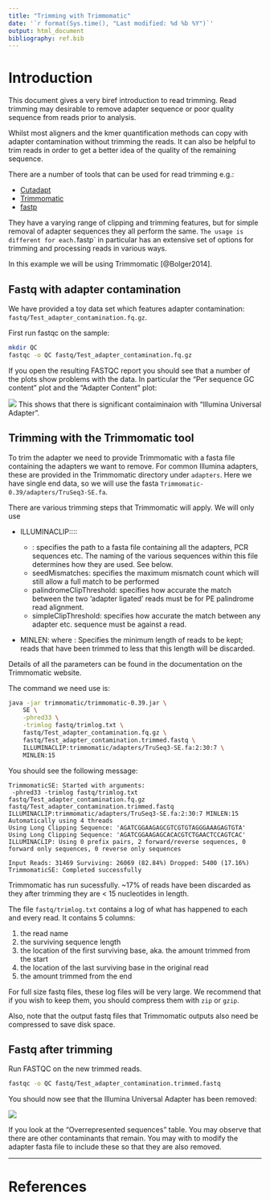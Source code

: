 ```yaml
---
title: "Trimming with Trimmomatic"
date: '`r format(Sys.time(), "Last modified: %d %b %Y")`'
output: html_document
bibliography: ref.bib
---
```


# Introduction

This document gives a very biref introduction to read trimming. Read trimming
may desirable to remove adapter sequence or poor quality sequence from reads
prior to analysis.

Whilst most aligners and the kmer quantification methods can copy with adapter
contamination without trimming the reads. It can also be helpful to trim reads
in order to get a better idea of the quality of the remaining sequence.

There are a number of tools that can be used for read trimming e.g.:

* [Cutadapt](https://cutadapt.readthedocs.io/en/stable/)
* [Trimmomatic](http://www.usadellab.org/cms/?page=trimmomatic)
* [fastp](https://github.com/OpenGene/fastp)

They have a varying range of clipping and trimming features, but for simple
removal of adapter sequences they all perform the same. `The usage is different
for each.`fastp` in particular has an extensive set of options for trimming and 
processing reads in various ways.

In this example we will be using Trimmomatic [@Bolger2014].

## Fastq with adapter contamination

We have provided a toy data set which features adapter contamination: 
`fastq/Test_adapter_contamination.fq.gz`.

First run fastqc on the sample:

```bash
mkdir QC
fastqc -o QC fastq/Test_adapter_contamination.fq.gz
```

If you open the resulting FASTQC report you should see that a number of the
plots show problems with the data. In particular the "Per sequence GC content"
plot and the "Adapter Content" plot:

![](images/adapter_content.png)
This shows that there is significant contaiminaion with "Illumina Universal
Adapter". 

## Trimming with the Trimmomatic tool

To trim the adapter we need to provide Trimmomatic with a fasta file containing
the adapters we want to remove. For common Illumina adapters, these are provided
in the Trimmomatic directory under `adapters`. Here we have single end data, so
we will use the fasta `Trimmomatic-0.39/adapters/TruSeq3-SE.fa`.

There are various trimming steps that Trimmomatic will apply. We will only use

* ILLUMINACLIP:<fastaWithAdaptersEtc>:<seed mismatches>:<palindrome clip threshold>:<simple clip threshold>  
    
    * <fastaWithAdaptersEtc>: specifies the path to a fasta file containing all
    the adapters, PCR sequences etc. The naming of the various sequences within
    this file determines how they are used. See below.  
    * seedMismatches: specifies the maximum mismatch count which will still
    allow a full match to be performed  
    * palindromeClipThreshold: specifies how accurate the match between the two
    'adapter ligated' reads must be for PE palindrome read alignment.  
    * simpleClipThreshold: specifies how accurate the match between any adapter
    etc. sequence must be against a read.  
* MINLEN:<length> where <length>: Specifies the minimum length of reads to be
kept; reads that have been trimmed to less that this length will be discarded.  

Details of all the parameters can be found in the documentation on the 
Trimmomatic website.

The command we need use is:

```bash
java -jar trimmomatic/trimmomatic-0.39.jar \
    SE \
    -phred33 \
    -trimlog fastq/trimlog.txt \
    fastq/Test_adapter_contamination.fq.gz \
    fastq/Test_adapter_contamination.trimmed.fastq \
    ILLUMINACLIP:trimmomatic/adapters/TruSeq3-SE.fa:2:30:7 \
    MINLEN:15
```

You should see the following message:

```
TrimmomaticSE: Started with arguments:
 -phred33 -trimlog fastq/trimlog.txt fastq/Test_adapter_contamination.fq.gz fastq/Test_adapter_contamination.trimmed.fastq ILLUMINACLIP:trimmomatic/adapters/TruSeq3-SE.fa:2:30:7 MINLEN:15
Automatically using 4 threads
Using Long Clipping Sequence: 'AGATCGGAAGAGCGTCGTGTAGGGAAAGAGTGTA'
Using Long Clipping Sequence: 'AGATCGGAAGAGCACACGTCTGAACTCCAGTCAC'
ILLUMINACLIP: Using 0 prefix pairs, 2 forward/reverse sequences, 0 forward only sequences, 0 reverse only sequences
 
Input Reads: 31469 Surviving: 26069 (82.84%) Dropped: 5400 (17.16%)
TrimmomaticSE: Completed successfully
```

Trimmomatic has run sucessfully. ~17% of reads have been discarded as they after
trimming they are < 15 nucleotides in length.

The file `fastq/trimlog.txt` contains a log of what has happened to each and 
every read. It contains 5 columns:

1. the read name
2. the surviving sequence length
3. the location of the first surviving base, aka. the amount trimmed from the start
4. the location of the last surviving base in the original read
5. the amount trimmed from the end

For full size fastq files, these log files will be very large. We recommend that
if you wish to keep them, you should compress them with `zip` or `gzip`.

Also, note that the output fastq files that Trimmomatic outputs also need
be compressed to save disk space.

## Fastq after trimming

Run FASTQC on the new trimmed reads.

```bash
fastqc -o QC fastq/Test_adapter_contamination.trimmed.fastq
```

You should now see that the Illumina Universal Adapter has been removed:

![](images/adapter_content_trimmed.png)

If you look at the "Overrepresented sequences" table. You may observe that there
are other contaminants that remain. You may with to modify the adapter fasta 
file to include these so that they are also removed.

------------------------------------------------------------------------------

# References